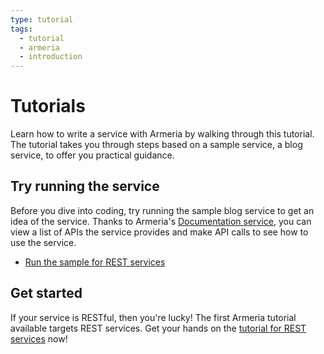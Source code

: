 ```yaml
---
type: tutorial
tags:
  - tutorial
  - armeria
  - introduction
---
```


# Tutorials

Learn how to write a service with Armeria by walking through this tutorial.
The tutorial takes you through steps based on a sample service, a blog service, to offer you practical guidance.

## Try running the service

Before you dive into coding, try running the sample blog service to get an idea of the service.
Thanks to Armeria's [Documentation service](/docs/server-docservice), you can view a list of APIs the service provides and make API calls to see how to use the service.

- [Run the sample for REST services](/tutorials/rest/blog/intro#run-sample-service)

## Get started

If your service is RESTful, then you're lucky! The first Armeria tutorial available targets REST services.
Get your hands on the [tutorial for REST services](/tutorials/rest/blog/intro) now!
